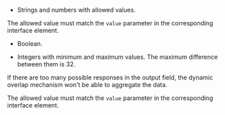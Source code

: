 - Strings and numbers with allowed values.

The allowed value must match the `value` parameter in the corresponding interface element.

- Boolean.

- Integers with minimum and maximum values. The maximum difference between them is 32.

If there are too many possible responses in the output field, the dynamic overlap mechanism won't be able to aggregate the data.

The allowed value must match the `value` parameter in the corresponding interface element.
